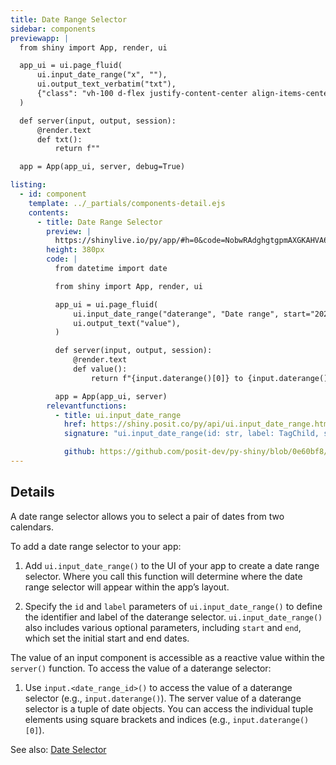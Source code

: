 ```yaml
---
title: Date Range Selector
sidebar: components
previewapp: |
  from shiny import App, render, ui

  app_ui = ui.page_fluid(
      ui.input_date_range("x", ""),
      ui.output_text_verbatim("txt"),
      {"class": "vh-100 d-flex justify-content-center align-items-center px-4"}
  )

  def server(input, output, session):
      @render.text
      def txt():
          return f""

  app = App(app_ui, server, debug=True)

listing:
  - id: component
    template: ../_partials/components-detail.ejs
    contents:
      - title: Date Range Selector
        preview: |
          https://shinylive.io/py/app/#h=0&code=NobwRAdghgtgpmAXGKAHVA6VBPMAaMAYwHsIAXOcpMAMwCdiYACAEygrIEt4nvVi6ZVuzgAdCOPqMmAZwAWnCNl4x+gpgEF0eJnUos4dHQFdO48WlQB9U0wC8TU1igBzOFZoAbUywAU4pkDHTgxFVGMyKzYKKzooCDd-MGjDeLdRfCYMjJ0ZMihBOwyAJgAGMoBaUoBGKuqMgEoMKBYWK0JPKBkZJNQyCoBWJhgADwqoCOImChH+wkoKOka8AKCnYgjwyJmyJIA3KG8xMAaViCCLphAMjq6ZDMQssD25CurS0qYAK2M8zhpsBUSOQFkCFoYmIdOC4IBVOBQYDIwSC6ExUGMBhkAL7iJotNq3bpJGCAiZkKY7ZGLRrmCQQAw0WSGPaGXxhCI6DZkLa5ODdTikBqIVaBAACXK2IqYor09MMGB2UoZTAOR18QqlFz0ZGMdHONAyIHZZAwKTiCTg6uApQAuljplMjRAtqaRObEg1gNU7dk6RZ0PZNOhfJYbJxeXQWXQGmAsTagA
        height: 380px
        code: |
          from datetime import date

          from shiny import App, render, ui

          app_ui = ui.page_fluid(
              ui.input_date_range("daterange", "Date range", start="2020-01-01"), #<<
              ui.output_text("value"),
          )

          def server(input, output, session):
              @render.text
              def value():
                  return f"{input.daterange()[0]} to {input.daterange()[1]}"

          app = App(app_ui, server)
        relevantfunctions:
          - title: ui.input_date_range
            href: https://shiny.posit.co/py/api/ui.input_date_range.html#shiny.ui.input_date_range
            signature: "ui.input_date_range(id: str, label: TagChild, start: Optional = None, end: Optional = None, min: Optional = None, max: Optional = None, format: str = 'yyyy-mm-dd', startview: str = 'month', weekstart: int = 0, language: str = 'en', separator: str = ' to ', width: Optional = None, autoclose: bool = True)"

            github: https://github.com/posit-dev/py-shiny/blob/0e60bf8/shiny/ui/_input_date.py#L135-L269
---
```


:::{#component}
:::

## Details

A date range selector allows you to select a pair of dates from two calendars. 

To add a date range selector to your app:

  1. Add `ui.input_date_range()` to the UI of your app to create a date range selector. Where you call this function will determine where the date range selector will appear within the app's layout. 

  2. Specify the `id` and `label` parameters of `ui.input_date_range()` to define the identifier and label of the daterange selector. `ui.input_date_range()` also includes various optional parameters, including `start` and `end`, which set the initial start and end dates.

The value of an input component is accessible as a reactive value within the `server()` function. To access the value of a daterange selector:

  1. Use `input.<date_range_id>()` to access the value of a daterange selector (e.g., `input.daterange()`). The server value of a daterange selector is a tuple of date objects. You can access the individual tuple elements using square brackets and indices (e.g., `input.daterange()[0]`).


See also: [Date Selector](date-selector.qmd)
